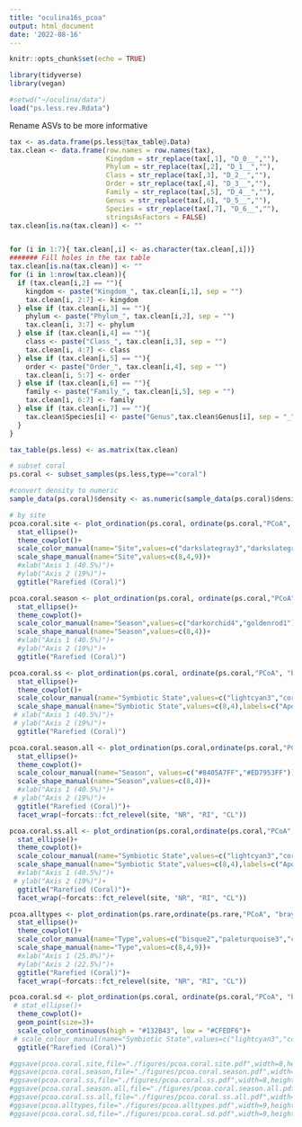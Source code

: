 ```yaml
---
title: "oculina16s_pcoa"
output: html_document
date: '2022-08-16'
---
```


```r
knitr::opts_chunk$set(echo = TRUE)
```

```r
library(tidyverse)
library(vegan)

#setwd("~/oculina/data")
load("ps.less.rev.Rdata")
```


Rename ASVs to be more informative

```r
tax <- as.data.frame(ps.less@tax_table@.Data)
tax.clean <- data.frame(row.names = row.names(tax),
                        Kingdom = str_replace(tax[,1], "D_0__",""),
                        Phylum = str_replace(tax[,2], "D_1__",""),
                        Class = str_replace(tax[,3], "D_2__",""),
                        Order = str_replace(tax[,4], "D_3__",""),
                        Family = str_replace(tax[,5], "D_4__",""),
                        Genus = str_replace(tax[,6], "D_5__",""),
                        Species = str_replace(tax[,7], "D_6__",""),
                        stringsAsFactors = FALSE)
tax.clean[is.na(tax.clean)] <- ""


for (i in 1:7){ tax.clean[,i] <- as.character(tax.clean[,i])}
####### Fill holes in the tax table
tax.clean[is.na(tax.clean)] <- ""
for (i in 1:nrow(tax.clean)){
  if (tax.clean[i,2] == ""){
    kingdom <- paste("Kingdom_", tax.clean[i,1], sep = "")
    tax.clean[i, 2:7] <- kingdom
  } else if (tax.clean[i,3] == ""){
    phylum <- paste("Phylum_", tax.clean[i,2], sep = "")
    tax.clean[i, 3:7] <- phylum
  } else if (tax.clean[i,4] == ""){
    class <- paste("Class_", tax.clean[i,3], sep = "")
    tax.clean[i, 4:7] <- class
  } else if (tax.clean[i,5] == ""){
    order <- paste("Order_", tax.clean[i,4], sep = "")
    tax.clean[i, 5:7] <- order
  } else if (tax.clean[i,6] == ""){
    family <- paste("Family_", tax.clean[i,5], sep = "")
    tax.clean[i, 6:7] <- family
  } else if (tax.clean[i,7] == ""){
    tax.clean$Species[i] <- paste("Genus",tax.clean$Genus[i], sep = "_")
  }
}

tax_table(ps.less) <- as.matrix(tax.clean)

# subset coral
ps.coral <- subset_samples(ps.less,type=="coral")

#convert density to numeric
sample_data(ps.coral)$density <- as.numeric(sample_data(ps.coral)$density)
```


```r
# by site
pcoa.coral.site <- plot_ordination(ps.coral, ordinate(ps.coral,"PCoA", "bray"),color="site", shape="site")+
  stat_ellipse()+
  theme_cowplot()+
  scale_color_manual(name="Site",values=c("darkslategray3","darkslategray4","#000004"))+
  scale_shape_manual(name="Site",values=c(8,4,9))+
  #xlab("Axis 1 (40.5%)")+
  #ylab("Axis 2 (19%)")+
  ggtitle("Rarefied (Coral)")

pcoa.coral.season <- plot_ordination(ps.coral, ordinate(ps.coral,"PCoA", "bray"),color="season", shape="season")+
  stat_ellipse()+
  theme_cowplot()+
  scale_color_manual(name="Season",values=c("darkorchid4","goldenrod1"))+
  scale_shape_manual(name="Season",values=c(8,4))+
  #xlab("Axis 1 (40.5%)")+
  #ylab("Axis 2 (19%)")+
  ggtitle("Rarefied (Coral)")

pcoa.coral.ss <- plot_ordination(ps.coral, ordinate(ps.coral,"PCoA", "bray"),color="symbstate", shape="symbstate")+
  stat_ellipse()+
  theme_cowplot()+
  scale_colour_manual(name="Symbiotic State",values=c("lightcyan3","coral4"),labels=c("Aposymbiotic","Symbiotic")) +
  scale_shape_manual(name="Symbiotic State",values=c(8,4),labels=c("Aposymbiotic","Symbiotic"))+
 # xlab("Axis 1 (40.5%)")+
 # ylab("Axis 2 (19%)")+
  ggtitle("Rarefied (Coral)")

pcoa.coral.season.all <- plot_ordination(ps.coral,ordinate(ps.coral,"PCoA", "bray"),color="season", shape="season")+
  stat_ellipse()+
  theme_cowplot()+
  scale_colour_manual(name="Season", values=c("#8405A7FF","#ED7953FF"))+
  scale_shape_manual(name="Season",values=c(8,4))+
  #xlab("Axis 1 (40.5%)")+
 # ylab("Axis 2 (19%)")+
  ggtitle("Rarefied (Coral)")+
  facet_wrap(~forcats::fct_relevel(site, "NR", "RI", "CL"))

pcoa.coral.ss.all <- plot_ordination(ps.coral,ordinate(ps.coral,"PCoA", "bray"),color="symbstate",shape="symbstate")+
  stat_ellipse()+
  theme_cowplot()+
  scale_colour_manual(name="Symbiotic State",values=c("lightcyan3","coral4"),labels=c("Aposymbiotic","Symbiotic")) +
  scale_shape_manual(name="Symbiotic State",values=c(8,4),labels=c("Aposymbiotic","Symbiotic"))+
  #xlab("Axis 1 (40.5%)")+
 # ylab("Axis 2 (19%)")+
  ggtitle("Rarefied (Coral)")+
  facet_wrap(~forcats::fct_relevel(site, "NR", "RI", "CL"))

pcoa.alltypes <- plot_ordination(ps.rare,ordinate(ps.rare,"PCoA", "bray"),color="type", shape="type")+
  stat_ellipse()+
  theme_cowplot()+
  scale_color_manual(name="Type",values=c("bisque2","paleturquoise3","chocolate4"))+
  scale_shape_manual(name="Type",values=c(8,4,9))+
  #xlab("Axis 1 (25.8%)")+
  #ylab("Axis 2 (22.5%)")+
  ggtitle("Rarefied (Coral)")+
  facet_wrap(~forcats::fct_relevel(site, "NR", "RI", "CL"))

pcoa.coral.sd <- plot_ordination(ps.coral, ordinate(ps.coral,"PCoA", "bray"), color="density")+
 # stat_ellipse()+
  theme_cowplot()+
  geom_point(size=3)+
  scale_color_continuous(high = "#132B43", low = "#CFEDF6")+
 # scale_colour_manual(name="Symbiotic State",values=c("lightcyan3","coral4"),labels=c("Aposymbiotic","Symbiotic")) +
  ggtitle("Rarefied (Coral)")

#ggsave(pcoa.coral.site,file="./figures/pcoa.coral.site.pdf",width=8,height=4)
#ggsave(pcoa.coral.season,file="./figures/pcoa.coral.season.pdf",width=8,height=4)
#ggsave(pcoa.coral.ss,file="./figures/pcoa.coral.ss.pdf",width=8,height=4)
#ggsave(pcoa.coral.season.all,file="./figures/pcoa.coral.season.all.pdf",width=8,height=4)
#ggsave(pcoa.coral.ss.all,file="./figures/pcoa.coral.ss.all.pdf",width=9,height=5)
#ggsave(pcoa.alltypes,file="./figures/pcoa.alltypes.pdf",width=9,height=5)
#ggsave(pcoa.coral.sd,file="./figures/pcoa.coral.sd.pdf",width=9,height=5)

```

